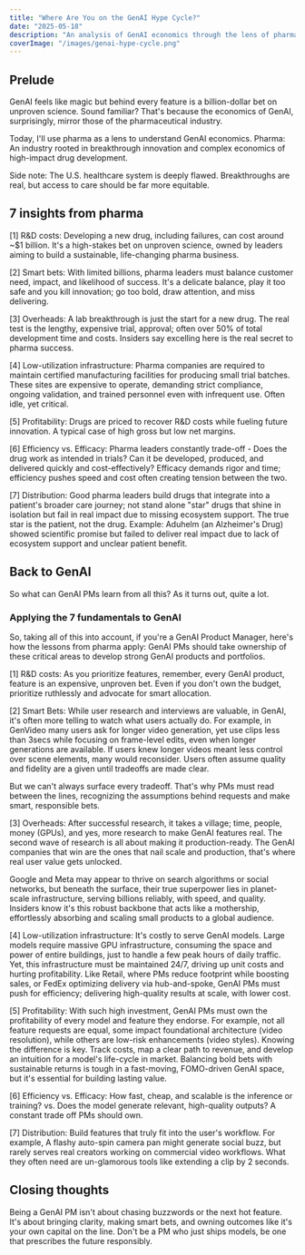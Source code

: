 ```yaml
---
title: "Where Are You on the GenAI Hype Cycle?"
date: "2025-05-18"
description: "An analysis of GenAI economics through the lens of pharmaceutical industry, exploring parallels in R&D costs, infrastructure, and product development."
coverImage: "/images/genai-hype-cycle.png"
---
```


## Prelude 

GenAI feels like magic but behind every feature is a billion-dollar bet on unproven science. Sound familiar? That's because the economics of GenAI, surprisingly, mirror those of the pharmaceutical industry. 

Today, I'll use pharma as a lens to understand GenAI economics. Pharma: An industry rooted in breakthrough innovation and complex economics of high-impact drug development. 

Side note: The U.S. healthcare system is deeply flawed. Breakthroughs are real, but access to care should be far more equitable. 

## 7 insights from pharma 

[1] R&D costs: Developing a new drug, including failures, can cost around ~$1 billion. It's a high-stakes bet on unproven science, owned by leaders aiming to build a sustainable, life-changing pharma business. 

[2] Smart bets: With limited billions, pharma leaders must balance customer need, impact, and likelihood of success. It's a delicate balance, play it too safe and you kill innovation; go too bold, draw attention, and miss delivering. 

[3] Overheads: A lab breakthrough is just the start for a new drug. The real test is the lengthy, expensive trial, approval; often over 50% of total development time and costs. Insiders say excelling here is the real secret to pharma success.

[4] Low-utilization infrastructure: Pharma companies are required to maintain certified manufacturing facilities for producing small trial batches. These sites are expensive to operate, demanding strict compliance, ongoing validation, and trained personnel even with infrequent use. Often idle, yet critical. 

[5] Profitability: Drugs are priced to recover R&D costs while fueling future innovation. A typical case of high gross but low net margins. 

[6] Efficiency vs. Efficacy: Pharma leaders constantly trade-off - Does the drug work as intended in trials? Can it be developed, produced, and delivered quickly and cost-effectively? Efficacy demands rigor and time; efficiency pushes speed and cost often creating tension between the two. 

[7] Distribution: Good pharma leaders build drugs that integrate into a patient's broader care journey; not stand alone "star" drugs that shine in isolation but fail in real impact due to missing ecosystem support. The true star is the patient, not the drug. Example: Aduhelm (an Alzheimer's Drug) showed scientific promise but failed to deliver real impact due to lack of ecosystem support and unclear patient benefit. 

## Back to GenAI 

So what can GenAI PMs learn from all this? As it turns out, quite a lot. 

### Applying the 7 fundamentals to GenAI

So, taking all of this into account, if you're a GenAI Product Manager, here's how the lessons from pharma apply: GenAI PMs should take ownership of these critical areas to develop strong GenAI products and portfolios. 

[1] R&D costs: As you prioritize features, remember, every GenAI product, feature is an expensive, unproven bet. Even if you don't own the budget, prioritize ruthlessly and advocate for smart allocation. 

[2] Smart Bets: While user research and interviews are valuable, in GenAI, it's often more telling to watch what users actually do. For example, in GenVideo many users ask for longer video generation, yet use clips less than 3secs while focusing on frame-level edits, even when longer generations are available. If users knew longer videos meant less control over scene elements, many would reconsider. Users often assume quality and fidelity are a given until tradeoffs are made clear. 

But we can't always surface every tradeoff. That's why PMs must read between the lines, recognizing the assumptions behind requests and make smart, responsible bets. 

[3] Overheads: After successful research, it takes a village; time, people, money (GPUs), and yes, more research to make GenAI features real. The second wave of research is all about making it production-ready. The GenAI companies that win are the ones that nail scale and production, that's where real user value gets unlocked. 

Google and Meta may appear to thrive on search algorithms or social networks, but beneath the surface, their true superpower lies in planet-scale infrastructure, serving billions reliably, with speed, and quality. Insiders know it's this robust backbone that acts like a mothership, effortlessly absorbing and scaling small products to a global audience. 

[4] Low-utilization infrastructure: It's costly to serve GenAI models. Large models require massive GPU infrastructure, consuming the space and power of entire buildings, just to handle a few peak hours of daily traffic. Yet, this infrastructure must be maintained 24/7, driving up unit costs and hurting profitability. Like Retail, where PMs reduce footprint while boosting sales, or FedEx optimizing delivery via hub-and-spoke, GenAI PMs must push for efficiency; delivering high-quality results at scale, with lower cost. 

[5] Profitability: With such high investment, GenAI PMs must own the profitability of every model and feature they endorse. For example, not all feature requests are equal, some impact foundational architecture (video resolution), while others are low-risk enhancements (video styles). Knowing the difference is key. Track costs, map a clear path to revenue, and develop an intuition for a model's life-cycle in market. Balancing bold bets with sustainable returns is tough in a fast-moving, FOMO-driven GenAI space, but it's essential for building lasting value. 

[6] Efficiency vs. Efficacy: How fast, cheap, and scalable is the inference or training? vs. Does the model generate relevant, high-quality outputs? A constant trade off PMs should own. 

[7] Distribution: Build features that truly fit into the user's workflow. For example, A flashy auto-spin camera pan might generate social buzz, but rarely serves real creators working on commercial video workflows. What they often need are un-glamorous tools like extending a clip by 2 seconds. 

## Closing thoughts 

Being a GenAI PM isn't about chasing buzzwords or the next hot feature. It's about bringing clarity, making smart bets, and owning outcomes like it's your own capital on the line. Don't be a PM who just ships models, be one that prescribes the future responsibly.